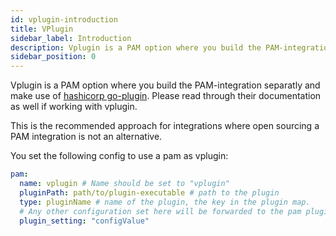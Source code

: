 ```yaml
---
id: vplugin-introduction
title: VPlugin
sidebar_label: Introduction
description: Vplugin is a PAM option where you build the PAM-integration separatly and make use of hashicorp go-plugin
sidebar_position: 0
---
```


Vplugin is a PAM option where you build the PAM-integration separatly and make use of [hashicorp go-plugin](https://github.com/hashicorp/go-plugin).
Please read through their documentation as well if working with vplugin.

This is the recommended approach for integrations where open sourcing a PAM integration is not an alternative.

You set the following config to use a pam as vplugin:
```yaml
pam:
  name: vplugin # Name should be set to "vplugin"
  pluginPath: path/to/plugin-executable # path to the plugin
  type: pluginName # name of the plugin, the key in the plugin map.
  # Any other configuration set here will be forwarded to the pam plugin in a map[string]any
  plugin_setting: "configValue"
```